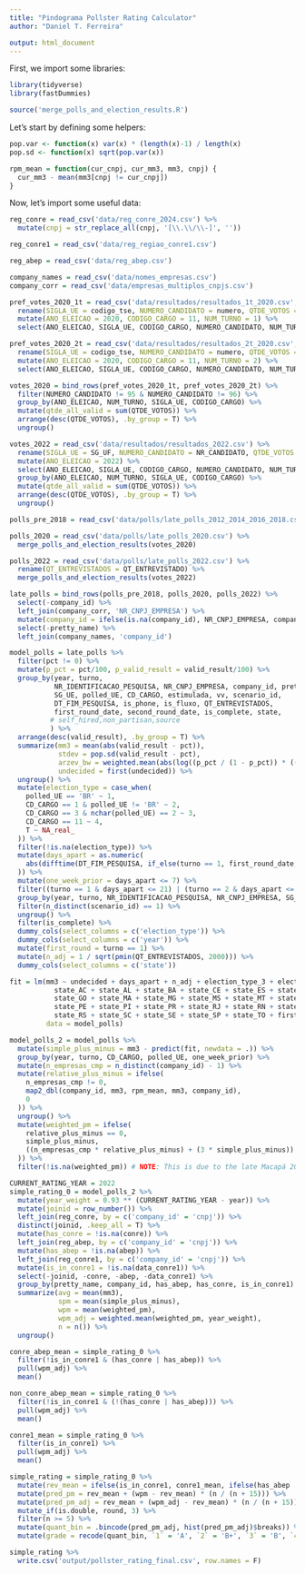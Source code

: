 ```yaml
---
title: "Pindograma Pollster Rating Calculator"
author: "Daniel T. Ferreira"

output: html_document
---
```


<!--
This file is (c) 2024 CincoNoveSeis Jornalismo Ltda.
It is licensed under the GNU General Public License, version 3.
-->

First, we import some libraries:

```r
library(tidyverse)
library(fastDummies)

source('merge_polls_and_election_results.R')
```


Let's start by defining some helpers:

```r
pop.var <- function(x) var(x) * (length(x)-1) / length(x)
pop.sd <- function(x) sqrt(pop.var(x))

rpm_mean = function(cur_cnpj, cur_mm3, mm3, cnpj) {
  cur_mm3 - mean(mm3[cnpj != cur_cnpj])
}
```

Now, let's import some useful data:

```r
reg_conre = read_csv('data/reg_conre_2024.csv') %>%
  mutate(cnpj = str_replace_all(cnpj, '[\\.\\/\\-]', ''))

reg_conre1 = read_csv('data/reg_regiao_conre1.csv')

reg_abep = read_csv('data/reg_abep.csv')

company_names = read_csv('data/nomes_empresas.csv')
company_corr = read_csv('data/empresas_multiplos_cnpjs.csv')
```

```r
pref_votes_2020_1t = read_csv('data/resultados/resultados_1t_2020.csv', locale = locale(decimal_mark = ',')) %>%
  rename(SIGLA_UE = codigo_tse, NUMERO_CANDIDATO = numero, QTDE_VOTOS = votos_validos) %>%
  mutate(ANO_ELEICAO = 2020, CODIGO_CARGO = 11, NUM_TURNO = 1) %>%
  select(ANO_ELEICAO, SIGLA_UE, CODIGO_CARGO, NUMERO_CANDIDATO, NUM_TURNO, QTDE_VOTOS)

pref_votes_2020_2t = read_csv('data/resultados/resultados_2t_2020.csv', locale = locale(decimal_mark = ',')) %>%
  rename(SIGLA_UE = codigo_tse, NUMERO_CANDIDATO = numero, QTDE_VOTOS = votos_validos) %>%
  mutate(ANO_ELEICAO = 2020, CODIGO_CARGO = 11, NUM_TURNO = 2) %>%
  select(ANO_ELEICAO, SIGLA_UE, CODIGO_CARGO, NUMERO_CANDIDATO, NUM_TURNO, QTDE_VOTOS)

votes_2020 = bind_rows(pref_votes_2020_1t, pref_votes_2020_2t) %>%
  filter(NUMERO_CANDIDATO != 95 & NUMERO_CANDIDATO != 96) %>%
  group_by(ANO_ELEICAO, NUM_TURNO, SIGLA_UE, CODIGO_CARGO) %>%
  mutate(qtde_all_valid = sum(QTDE_VOTOS)) %>%
  arrange(desc(QTDE_VOTOS), .by_group = T) %>%
  ungroup()

votes_2022 = read_csv('data/resultados/resultados_2022.csv') %>%
  rename(SIGLA_UE = SG_UF, NUMERO_CANDIDATO = NR_CANDIDATO, QTDE_VOTOS = QT_VOTOS, CODIGO_CARGO = CD_CARGO, NUM_TURNO = NR_TURNO) %>%
  mutate(ANO_ELEICAO = 2022) %>%
  select(ANO_ELEICAO, SIGLA_UE, CODIGO_CARGO, NUMERO_CANDIDATO, NUM_TURNO, QTDE_VOTOS) %>%
  group_by(ANO_ELEICAO, NUM_TURNO, SIGLA_UE, CODIGO_CARGO) %>%
  mutate(qtde_all_valid = sum(QTDE_VOTOS)) %>%
  arrange(desc(QTDE_VOTOS), .by_group = T) %>%
  ungroup()
```

```r
polls_pre_2018 = read_csv('data/polls/late_polls_2012_2014_2016_2018.csv')

polls_2020 = read_csv('data/polls/late_polls_2020.csv') %>%
  merge_polls_and_election_results(votes_2020)

polls_2022 = read_csv('data/polls/late_polls_2022.csv') %>%
  rename(QT_ENTREVISTADOS = QT_ENTREVISTADO) %>%
  merge_polls_and_election_results(votes_2022)

late_polls = bind_rows(polls_pre_2018, polls_2020, polls_2022) %>%
  select(-company_id) %>%
  left_join(company_corr, 'NR_CNPJ_EMPRESA') %>%
  mutate(company_id = ifelse(is.na(company_id), NR_CNPJ_EMPRESA, company_id)) %>%
  select(-pretty_name) %>%
  left_join(company_names, 'company_id')
```

```r
model_polls = late_polls %>%
  filter(pct != 0) %>%
  mutate(p_pct = pct/100, p_valid_result = valid_result/100) %>%
  group_by(year, turno,
           NR_IDENTIFICACAO_PESQUISA, NR_CNPJ_EMPRESA, company_id, pretty_name,
           SG_UE, polled_UE, CD_CARGO, estimulada, vv, scenario_id,
           DT_FIM_PESQUISA, is_phone, is_fluxo, QT_ENTREVISTADOS,
           first_round_date, second_round_date, is_complete, state,
          # self_hired,non_partisan,source
          ) %>%
  arrange(desc(valid_result), .by_group = T) %>%
  summarize(mm3 = mean(abs(valid_result - pct)),
            stdev = pop.sd(valid_result - pct),
            arzev_bw = weighted.mean(abs(log((p_pct / (1 - p_pct)) * ((1 - p_valid_result) / p_valid_result))), valid_result),
            undecided = first(undecided)) %>%
  ungroup() %>%
  mutate(election_type = case_when(
    polled_UE == 'BR' ~ 1,
    CD_CARGO == 1 & polled_UE != 'BR' ~ 2,
    CD_CARGO == 3 & nchar(polled_UE) == 2 ~ 3,
    CD_CARGO == 11 ~ 4,
    T ~ NA_real_
  )) %>%
  filter(!is.na(election_type)) %>%
  mutate(days_apart = as.numeric(
    abs(difftime(DT_FIM_PESQUISA, if_else(turno == 1, first_round_date, second_round_date), units = 'days'))
  )) %>%
  mutate(one_week_prior = days_apart <= 7) %>%
  filter((turno == 1 & days_apart <= 21) | (turno == 2 & days_apart <= 14)) %>%
  group_by(year, turno, NR_IDENTIFICACAO_PESQUISA, NR_CNPJ_EMPRESA, SG_UE, polled_UE, CD_CARGO, estimulada, vv) %>%
  filter(n_distinct(scenario_id) == 1) %>%
  ungroup() %>%
  filter(is_complete) %>%
  dummy_cols(select_columns = c('election_type')) %>%
  dummy_cols(select_columns = c('year')) %>%
  mutate(first_round = turno == 1) %>%
  mutate(n_adj = 1 / sqrt(pmin(QT_ENTREVISTADOS, 2000))) %>%
  dummy_cols(select_columns = c('state'))

fit = lm(mm3 ~ undecided + days_apart + n_adj + election_type_3 + election_type_2 +
           state_AC + state_AL + state_BA + state_CE + state_ES + state_DF + state_AP +
           state_GO + state_MA + state_MG + state_MS + state_MT + state_PA + state_PB +
           state_PE + state_PI + state_PR + state_RJ + state_RN + state_RO + state_RR +
           state_RS + state_SC + state_SE + state_SP + state_TO + first_round,
         data = model_polls)

model_polls_2 = model_polls %>%
  mutate(simple_plus_minus = mm3 - predict(fit, newdata = .)) %>%
  group_by(year, turno, CD_CARGO, polled_UE, one_week_prior) %>%
  mutate(n_empresas_cmp = n_distinct(company_id) - 1) %>%
  mutate(relative_plus_minus = ifelse(
    n_empresas_cmp != 0,
    map2_dbl(company_id, mm3, rpm_mean, mm3, company_id),
    0
  )) %>%
  ungroup() %>%
  mutate(weighted_pm = ifelse(
    relative_plus_minus == 0,
    simple_plus_minus,
    ((n_empresas_cmp * relative_plus_minus) + (3 * simple_plus_minus)) / (n_empresas_cmp + 3)
  )) %>%
  filter(!is.na(weighted_pm)) # NOTE: This is due to the late Macapá 2020 election

CURRENT_RATING_YEAR = 2022
simple_rating_0 = model_polls_2 %>%
  mutate(year_weight = 0.93 ** (CURRENT_RATING_YEAR - year)) %>%
  mutate(joinid = row_number()) %>%
  left_join(reg_conre, by = c('company_id' = 'cnpj')) %>%
  distinct(joinid, .keep_all = T) %>%
  mutate(has_conre = !is.na(conre)) %>%
  left_join(reg_abep, by = c('company_id' = 'cnpj')) %>%
  mutate(has_abep = !is.na(abep)) %>%
  left_join(reg_conre1, by = c('company_id' = 'cnpj')) %>%
  mutate(is_in_conre1 = !is.na(data_conre1)) %>%
  select(-joinid, -conre, -abep, -data_conre1) %>%
  group_by(pretty_name, company_id, has_abep, has_conre, is_in_conre1) %>%
  summarize(avg = mean(mm3),
            spm = mean(simple_plus_minus),
            wpm = mean(weighted_pm),
            wpm_adj = weighted.mean(weighted_pm, year_weight),
            n = n()) %>%
  ungroup()

conre_abep_mean = simple_rating_0 %>%
  filter(!is_in_conre1 & (has_conre | has_abep)) %>%
  pull(wpm_adj) %>%
  mean()

non_conre_abep_mean = simple_rating_0 %>%
  filter(!is_in_conre1 & (!(has_conre | has_abep))) %>%
  pull(wpm_adj) %>%
  mean()

conre1_mean = simple_rating_0 %>%
  filter(is_in_conre1) %>%
  pull(wpm_adj) %>%
  mean()

simple_rating = simple_rating_0 %>%
  mutate(rev_mean = ifelse(is_in_conre1, conre1_mean, ifelse(has_abep | has_conre, conre_abep_mean, non_conre_abep_mean))) %>%
  mutate(pred_pm = rev_mean + (wpm - rev_mean) * (n / (n + 15))) %>%
  mutate(pred_pm_adj = rev_mean + (wpm_adj - rev_mean) * (n / (n + 15))) %>%
  mutate_if(is.double, round, 3) %>%
  filter(n >= 5) %>%
  mutate(quant_bin = .bincode(pred_pm_adj, hist(pred_pm_adj)$breaks)) %>%
  mutate(grade = recode(quant_bin, `1` = 'A', `2` = 'B+', `3` = 'B', `4` = 'B-', `5` = 'C', `6` = 'D')) 

simple_rating %>%
  write.csv('output/pollster_rating_final.csv', row.names = F)
```

